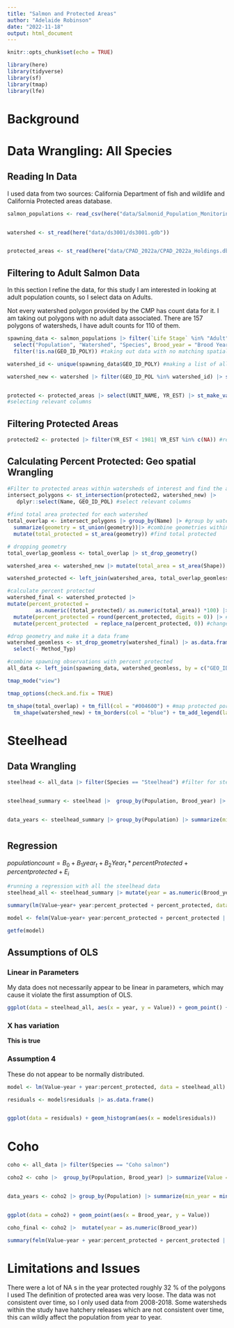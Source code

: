 ```yaml
---
title: "Salmon and Protected Areas"
author: "Adelaide Robinson"
date: "2022-11-18"
output: html_document
---
```


```r
knitr::opts_chunk$set(echo = TRUE)
```

```r
library(here)
library(tidyverse)
library(sf)
library(tmap)
library(lfe)
```

# Background

# Data Wrangling: All Species

## Reading In Data

I used data from two sources: California Department of fish and wildlife and California Protected areas database.

```r
salmon_populations <- read_csv(here("data/Salmonid_Population_Monitoring_Data_CMPv2021.csv"))


watershed <- st_read(here("data/ds3001/ds3001.gdb"))


protected_areas <- st_read(here("data/CPAD_2022a/CPAD_2022a_Holdings.dbf"))

```

## Filtering to Adult Salmon Data

In this section I refine the data, for this study I am interested in looking at adult population counts, so I select data on Adults.

Not every watershed polygon provided by the CMP has count data for it. I am taking out polygons with no adult data associated. There are 157 polygons of watersheds, I have adult counts for 110 of them.

```r

spawning_data <- salmon_populations |> filter(`Life Stage` %in% "Adult") |> #all adult salmon
  select("Population", "Watershed", "Species", Brood_year = "Brood Year", "GEO_ID_POLY", "Value", "Metric", "Estimation method") |> #selecting relevant columns
  filter(!is.na(GEO_ID_POLY)) #taking out data with no matching spatial id

watershed_id <- unique(spawning_data$GEO_ID_POLY) #making a list of all the watersheds that have adult population data 

watershed_new <- watershed |> filter(GEO_ID_POL %in% watershed_id) |> st_make_valid() #filter to watersheds that have spawning data available


protected <- protected_areas |> select(UNIT_NAME, YR_EST) |> st_make_valid()
#selecting relevant columns

```

## Filtering Protected Areas

```r
protected2 <- protected |> filter(YR_EST < 1981| YR_EST %in% c(NA)) #remove after 1981

```

## Calculating Percent Protected: Geo spatial Wrangling

```r
#Filter to protected areas within watersheds of interest and find the area of intersection for each 
intersect_polygons <- st_intersection(protected2, watershed_new) |> 
   dplyr::select(Name, GEO_ID_POL) #select relevant columns
 
#find total area protected for each watershed 
total_overlap <- intersect_polygons |> group_by(Name) |> #group by watershed
  summarize(geometry = st_union(geometry))|> #combine geometries within watershed
  mutate(total_protected = st_area(geometry)) #find total protected 

# dropping geometry 
total_overlap_geomless <- total_overlap |> st_drop_geometry()

watershed_area <- watershed_new |> mutate(total_area = st_area(Shape)) #find the total area of each watershed 

watershed_protected <- left_join(watershed_area, total_overlap_geomless, by = "Name") #add area protected column by joining

#calculate percent protected 
watershed_final <- watershed_protected |> 
mutate(percent_protected = 
         as.numeric((total_protected)/ as.numeric(total_area)) *100) |> 
  mutate(percent_protected = round(percent_protected, digits = 0)) |> #round 
  mutate(percent_protected  = replace_na(percent_protected, 0)) #change NA to 0

#drop geometry and make it a data frame
watershed_geomless <- st_drop_geometry(watershed_final) |> as.data.frame() |> 
  select(- Method_Typ)

#combine spawning observations with percent protected
all_data <- left_join(spawning_data, watershed_geomless, by = c("GEO_ID_POLY" = "GEO_ID_POL")) |> select("Population", "Species", "Value", "percent_protected", "Name", "Brood_year", "Metric", "Estimation method")

```

```r
tmap_mode("view")

tmap_options(check.and.fix = TRUE)

tm_shape(total_overlap) + tm_fill(col = "#004600") + #map protected portions
  tm_shape(watershed_new) + tm_borders(col = "blue") + tm_add_legend(labels = c( "Watershed Boundary", "Protected area"), col = c("blue", "#004600")) #map watershed boundaries

```

# Steelhead

## Data Wrangling

```r
steelhead <- all_data |> filter(Species == "Steelhead") #filter for steelhead


steelhead_summary <- steelhead |>  group_by(Population, Brood_year) |> summarize(Value = max(Value), percent_protected = mean(percent_protected)) #taking the mean estimation for years where estimate done multiple ways 


data_years <- steelhead_summary |> group_by(Population) |> summarize(min_year = min(Brood_year), max_year = max(Brood_year), total_year = length(Brood_year)) #find what years I have data over


```

# 

## Regression

$populationcount = B_0 + B_1year_t + B_2Year_t * percentProtected +percentprotected +E_i$

```r

#running a regression with all the steelhead data
steelhead_all <- steelhead_summary |> mutate(year = as.numeric(Brood_year))

summary(lm(Value~year+ year:percent_protected + percent_protected, data = steelhead_all))

```

```r


model <- felm(Value~year+ year:percent_protected + percent_protected | Population, data = steelhead_all)

getfe(model)
```

## Assumptions of OLS

### Linear in Parameters

My data does not necessarily appear to be linear in parameters, which may cause it violate the first assumption of OLS.

```r
ggplot(data = steelhead_all, aes(x = year, y = Value)) + geom_point() + geom_smooth(method=lm, se = FALSE)

```

### X has variation

**This is true**

### Assumption 4

These do not appear to be normally distributed.

```r
model <- lm(Value~year + year:percent_protected, data = steelhead_all)

residuals <- model$residuals |> as.data.frame()


ggplot(data = residuals) + geom_histogram(aes(x = model$residuals))
```

# Coho

```r

coho <- all_data |> filter(Species == "Coho salmon")

coho2 <- coho |>  group_by(Population, Brood_year) |> summarize(Value = max(Value), percent_protected = max(percent_protected)) #taking the max estimation for years where estimate done in multiple ways 


data_years <- coho2 |> group_by(Population) |> summarize(min_year = min(Brood_year), max_year = max(Brood_year), total_year = length(Brood_year)) #find what years I have data over]


ggplot(data = coho2) + geom_point(aes(x = Brood_year, y = Value))


```

```r
coho_final <- coho2 |>  mutate(year = as.numeric(Brood_year))

summary(felm(Value~year + year:percent_protected + percent_protected | Population, data = coho_final))


```



# Limitations and Issues

There were a lot of NA s in the year protected roughly 32 % of the polygons I used The definition of protected area was very loose. The data was not consistent over time, so I only used data from 2008-2018. Some watersheds within the study have hatchery releases which are not consistent over time, this can wildly affect the population from year to year.
